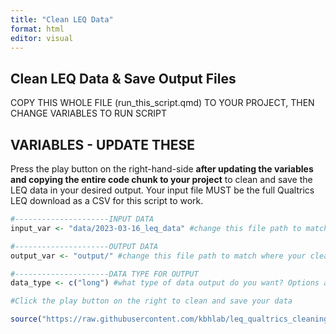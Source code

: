 ```yaml
---
title: "Clean LEQ Data"
format: html
editor: visual
---
```


## Clean LEQ Data & Save Output Files

COPY THIS WHOLE FILE (run_this_script.qmd) TO YOUR PROJECT, THEN CHANGE VARIABLES TO RUN SCRIPT

## VARIABLES - UPDATE THESE

Press the play button on the right-hand-side **after updating the variables and copying the entire code chunk to your project** to clean and save the LEQ data in your desired output. Your input file MUST be the full Qualtrics LEQ download as a CSV for this script to work.

```r
#---------------------INPUT DATA
input_var <- "data/2023-03-16_leq_data" #change this file path to match where your data is located and the file name WITHOUT the file extension. This is the data exported from the LEQ on Qualtrics as a CSV file.

#---------------------OUTPUT DATA
output_var <- "output/" #change this file path to match where your cleaned data should be saved. This is JUST the folder name, the file name will be created in the script.

#---------------------DATA TYPE FOR OUTPUT
data_type <- c("long") #what type of data output do you want? Options are: "long", which will output a dataset with one row per ID per language per situation; "wide_summary" which will output a dataset with one row per ID and only the overall language estimates (overall, cumulative, global, current for the final situation only) and no detail for each situation; "wide_detailed" which will output a dataset with one row per ID and all information for each language and each situation in its own column. You can export multiple types by using the c() function, for example: c("long", "wide_summary")

#Click the play button on the right to clean and save your data

source("https://raw.githubusercontent.com/kbhlab/leq_qualtrics_cleaning/master/scripts/source_code.R")

```

## 
